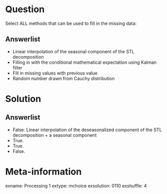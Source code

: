 Question
========

Select ALL methods that can be used to fill in the missing data:

Answerlist
----------

*  Linear interpolation of the seasonal component of the STL decomposition 
*  Filling in with the conditional mathematical expectation using Kalman filter 
*  Fill in missing values with previous value 
*  Random number drawn from Cauchy distribution 

Solution
========

Answerlist
----------

*  False. Linear interpolation of the deseasonalized component of the STL decomposition + a seasonal component
*  True.
*  True. 
*  False.


Meta-information
================
exname: Processing 1
extype: mchoice
exsolution: 0110
exshuffle: 4

